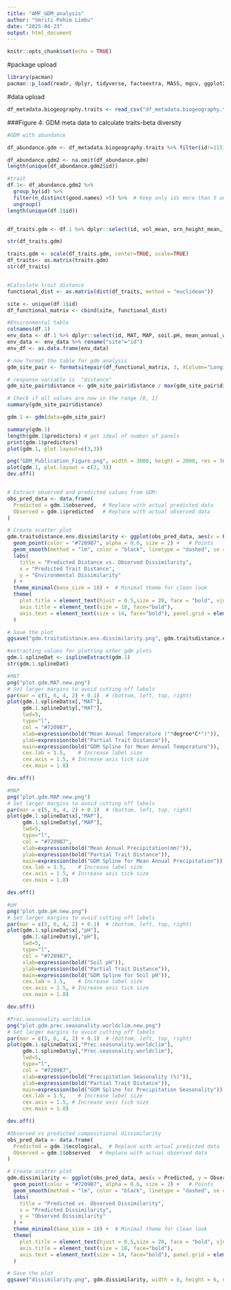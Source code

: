 ```yaml
---
title: "AMF_GDM_analysis"
author: "Smriti Pehim Limbu"
date: "2025-04-23"
output: html_document
---
```


```r
knitr::opts_chunk$set(echo = TRUE)
```

#package upload
```r
library(pacman)
pacman::p_load(readr, dplyr, tidyverse, factoextra, MASS, mgcv, ggplot2, patchwork, ggpubr, MASS, bestNormalize, gdm)
```
#data upload
```r
df_metadata.biogeography.traits <- read_csv("df_metadata.biogeography.traits.csv")
```

###Figure 4: GDM meta data to calculate traits-beta diversity

```r
#GDM with abundance

df_abundance.gdm <- df_metadata.biogeography.traits %>% filter(id!=1151) %>% filter(id<1433) %>% dplyr::select(-c( INVAM., Host, Climatic.Zone,primers, marker_size, plants_dominant))

df_abundance.gdm2 <- na.omit(df_abundance.gdm)
length(unique(df_abundance.gdm2$id))

#trait
df.1<- df_abundance.gdm2 %>% 
  group_by(id) %>% 
  filter(n_distinct(good.names) >5) %>%  # Keep only ids more than 5 unique good.names
  ungroup()
length(unique(df.1$id))


df_traits.gdm <- df.1 %>% dplyr::select(id, vol_mean, orn_height_mean, investment_mean, shape_median, color_most) %>% group_by(id) %>% dplyr::summarize(Volume=mean(vol_mean, na.rm=TRUE), Ornamentation=mean(orn_height_mean, na.rm=TRUE), Investment=mean(investment_mean, na.rm=TRUE), Shape=mean(shape_median, na.rm=TRUE), Color=mean(color_most, na.rm=TRUE)) %>% unique() %>%  remove_rownames %>% column_to_rownames(var="id")%>% mutate_all(~replace(., is.nan(.), NA)) %>% ungroup()

str(df_traits.gdm)

traits.gdm <- scale(df_traits.gdm, center=TRUE, scale=TRUE)
df_traits<- as.matrix(traits.gdm)
str(df_traits)


#Calculate trait distance
functional_dist <- as.matrix(dist(df_traits, method = "euclidean"))

site <- unique(df.1$id)
df_functional_matrix <- cbind(site, functional_dist)

#Environmental table
colnames(df.1)
env_data <- df.1 %>% dplyr::select(id, MAT, MAP, soil.pH, mean_annual_wind, Prec.seasonality.worldclim, Longitude_Decimal, Latitude_Decimal) %>% group_by(id) %>% dplyr::summarize(MAT=mean(MAT, na.rm=TRUE), MAP=mean(MAP, na.rm=TRUE), pH=mean(soil.pH, na.rm=TRUE), mean_annual_wind=mean(mean_annual_wind, na.rm=TRUE), Prec.seasonality.worldclim=mean(Prec.seasonality.worldclim, na.rm=TRUE), Longitude_Decimal=mean(Longitude_Decimal), Latitude_Decimal=mean(Latitude_Decimal))
env_data <- env_data %>% rename("site"="id")
env_df <- as.data.frame(env_data)

# now format the table for gdm analysis
gdm_site_pair <- formatsitepair(df_functional_matrix, 3, XColumn="Longitude_Decimal", YColumn="Latitude_Decimal", predData=env_df, siteColumn="site")

# response variable is  "distance"
gdm_site_pair$distance <- gdm_site_pair$distance / max(gdm_site_pair$distance, na.rm = TRUE)

# Check if all values are now in the range [0, 1]
summary(gdm_site_pair$distance)

gdm.1 <- gdm(data=gdm_site_pair)

summary(gdm.1)
length(gdm.1$predictors) # get ideal of number of panels
print(gdm.1$predictors)
plot(gdm.1, plot.layout=c(3,3))

png("GDM_Publication_Figure.png", width = 3000, height = 2000, res = 300) 
plot(gdm.1, plot.layout = c(3, 3))
dev.off()


# Extract observed and predicted values from GDM:
obs_pred_data <- data.frame(
  Predicted = gdm.1$observed,  # Replace with actual predicted data
  Observed = gdm.1$predicted   # Replace with actual observed data
)

# Create scatter plot
gdm.traitsdistance.env.dissimilarity <- ggplot(obs_pred_data, aes(x = Predicted, y = Observed)) +
  geom_point(color = "#7209B7", alpha = 0.6, size = 2) +   # Points
  geom_smooth(method = "lm", color = "black", linetype = "dashed", se = FALSE) +  # Fit line
  labs(
    title = "Predicted Distance vs. Observed Dissimilarity",
    x = "Predicted Trait Distance",
    y = "Environmental Dissimilarity"
  ) +
  theme_minimal(base_size = 18) +  # Minimal theme for clean look
  theme(
    plot.title = element_text(hjust = 0.5,size = 20, face = "bold", vjust = 1),
    axis.title = element_text(size = 18, face="bold"),
    axis.text = element_text(size = 14, face="bold"), panel.grid = element_blank(), panel.border = element_rect(color = "black", fill = NA, size = 1.2)
  )

# Save the plot
ggsave("gdm.traitsdistance.env.dissimilarity.png", gdm.traitsdistance.env.dissimilarity, width = 8, height = 6, dpi = 300)

#extracting values for plotting other gdm plots
gdm.1.splineDat <- isplineExtract(gdm.1)
str(gdm.1.splineDat)

#MAT
png("plot.gdm.MAT.new.png")
# Set larger margins to avoid cutting off labels
par(mar = c(5, 6, 4, 2) + 0.1)  # (bottom, left, top, right)
plot(gdm.1.splineDat$x[,"MAT"], 
     gdm.1.splineDat$y[,"MAT"], 
     lwd=5,
     type="l",
     col = "#7209B7",
     xlab=expression(bold("Mean Annual Temperature ("*degree*C*")")), 
     ylab=expression(bold("Partial Trait Distance")),
     main=expression(bold("GDM Spline for Mean Annual Temperature")),
     cex.lab = 1.5,    # Increase label size
     cex.axis = 1.5, # Increase axis tick size
     cex.main = 1.8)

dev.off()

#MAP
png("plot.gdm.MAP.new.png")
# Set larger margins to avoid cutting off labels
par(mar = c(5, 6, 4, 2) + 0.1)  # (bottom, left, top, right)
plot(gdm.1.splineDat$x[,"MAP"], 
     gdm.1.splineDat$y[,"MAP"], 
     lwd=5,
     type="l",
     col = "#7209B7",
     xlab=expression(bold("Mean Annual Precipitation(mm)")), 
     ylab=expression(bold("Partial Trait Distance")),
     main=expression(bold("GDM Spline for Mean Annual Precipitation")),
     cex.lab = 1.5,    # Increase label size
     cex.axis = 1.5, # Increase axis tick size
     cex.main = 1.8)

dev.off()

#pH
png("plot.gdm.pH.new.png")
# Set larger margins to avoid cutting off labels
par(mar = c(5, 6, 4, 2) + 0.1)  # (bottom, left, top, right)
plot(gdm.1.splineDat$x[,"pH"], 
     gdm.1.splineDat$y[,"pH"], 
     lwd=5,
     type="l",
     col = "#7209B7",
     xlab=expression(bold("Soil pH")), 
     ylab=expression(bold("Partial Trait Distance")),
     main=expression(bold("GDM Spline for Soil pH")),
     cex.lab = 1.5,    # Increase label size
     cex.axis = 1.5, # Increase axis tick size
     cex.main = 1.8)

dev.off()

#Prec.seasonality.worldclim
png("plot.gdm.prec.seasonality.worldclim.new.png")
# Set larger margins to avoid cutting off labels
par(mar = c(5, 6, 4, 2) + 0.1)  # (bottom, left, top, right)
plot(gdm.1.splineDat$x[,"Prec.seasonality.worldclim"], 
     gdm.1.splineDat$y[,"Prec.seasonality.worldclim"], 
     lwd=5,
     type="l",
     col = "#7209B7",
     xlab=expression(bold("Precipitation Seasonality (%)")), 
     ylab=expression(bold("Partial Trait Distance")),
     main=expression(bold("GDM Spline for Precipitation Seasonality")),
     cex.lab = 1.5,    # Increase label size
     cex.axis = 1.5, # Increase axis tick size
     cex.main = 1.8)

dev.off()

#Observed vs predicted compositional dissimilarity
obs_pred_data <- data.frame(
  Predicted = gdm.1$ecological,  # Replace with actual predicted data
  Observed = gdm.1$observed   # Replace with actual observed data
)

# Create scatter plot
gdm.dissimilarity <- ggplot(obs_pred_data, aes(x = Predicted, y = Observed)) +
  geom_point(color = "#7209B7", alpha = 0.6, size = 2) +   # Points
  geom_smooth(method = "lm", color = "black", linetype = "dashed", se = FALSE) +  # Fit line
  labs(
    title = "Predicted vs. Observed Dissimilarity",
    x = "Predicted Dissimilarity",
    y = "Observed Dissimilarity"
  ) +
  theme_minimal(base_size = 18) +  # Minimal theme for clean look
  theme(
    plot.title = element_text(hjust = 0.5,size = 20, face = "bold", vjust = 1),
    axis.title = element_text(size = 18, face="bold"),
    axis.text = element_text(size = 14, face="bold"), panel.grid = element_blank(), panel.border = element_rect(color = "black", fill = NA, size = 1.2)
  )

# Save the plot
ggsave("dissimilarity.png", gdm.dissimilarity, width = 8, height = 6, dpi = 300)

```


